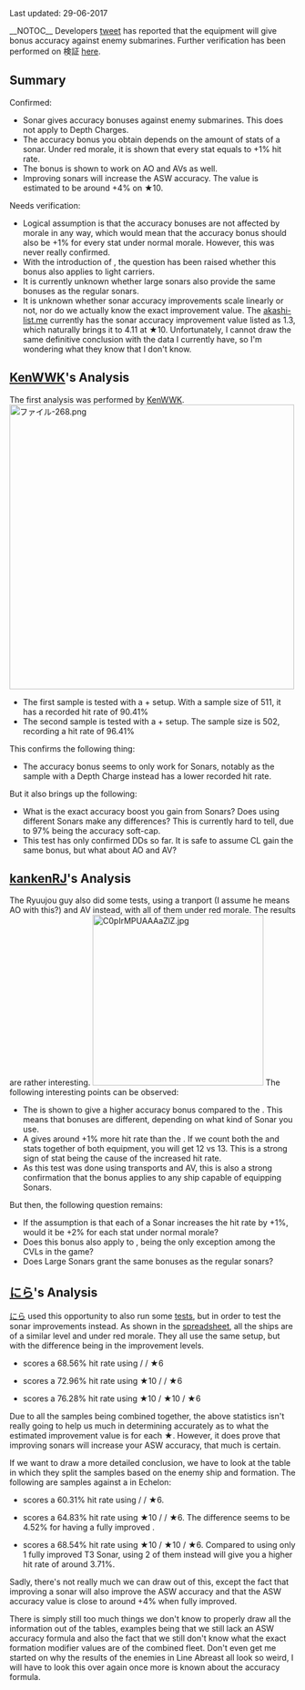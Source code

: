 Last updated: 29-06-2017

__NOTOC__
Developers [https://twitter.com/KanColle_STAFF/status/438574201809543168 tweet] has reported that the {{Sonar}} equipment will give bonus accuracy against enemy submarines. Further verification has been performed on 検証 [http://ja.kancolle.wikia.com/wiki/%E3%82%B9%E3%83%AC%E3%83%83%E3%83%89:1015 here].

==Summary==
Confirmed:
* Sonar gives accuracy bonuses against enemy submarines. This does not apply to Depth Charges.
* The accuracy bonus you obtain depends on the amount of {{ASW}} stats of a sonar. Under red morale, it is shown that every {{ASW}} stat equals to +1% hit rate.
* The bonus is shown to work on AO and AVs as well.
* Improving sonars will increase the ASW accuracy. The value is estimated to be around +4% on ★10.

Needs verification:
* Logical assumption is that the accuracy bonuses are not affected by morale in any way, which would mean that the accuracy bonus should also be +1% for every {{ASW}} stat under normal morale. However, this was never really confirmed.
* With the introduction of {{ShipLink|Taiyou/Kai Ni|text=Taiyou}}, the question has been raised whether this bonus also applies to light carriers.
* It is currently unknown whether large sonars also provide the same bonuses as the regular sonars.
* It is unknown whether sonar accuracy improvements scale linearly or not, nor do we actually know the exact improvement value. The [http://akashi-list.me/#w046 akashi-list.me] currently has the sonar accuracy improvement value listed as 1.3, which naturally brings it to 4.11 at ★10. Unfortunately, I cannot draw the same definitive conclusion with the data I currently have, so I'm wondering what they know that I don't know.

{{Clear}}
==[[User:KenWWK|KenWWK]]'s Analysis==
The first analysis was performed by [[User:KenWWK|KenWWK]].
[[File:ファイル-268.png|500px]]
* The first sample is tested with a {{EquipmentLink|Type 93 Passive Sonar|icon=x|text=T93 Sonar}} + {{EquipmentLink|Type 94 Depth Charge Projector|icon=x|text=T94 DCP}} setup. With a sample size of 511, it has a recorded hit rate of 90.41%
* The second sample is tested with a {{EquipmentLink|Type 93 Passive Sonar|icon=x|text=T93 Sonar}} + {{EquipmentLink|Type 93 Passive Sonar|icon=x|text=T93 Sonar}} setup. The sample size is 502, recording a hit rate of 96.41%

This confirms the following thing:
* The accuracy bonus seems to only work for Sonars, notably as the sample with a Depth Charge instead has a lower recorded hit rate.

But it also brings up the following:
* What is the exact accuracy boost you gain from Sonars? Does using different Sonars make any differences? This is currently hard to tell, due to 97% being the accuracy soft-cap.
* This test has only confirmed DDs so far. It is safe to assume CL gain the same bonus, but what about AO and AV?

{{Clear}}
==[https://twitter.com/kankenRJ/status/813545025770401792 kankenRJ]'s Analysis==
The Ryuujou guy also did some tests, using a tranport (I assume he means AO with this?) and AV instead, with all of them under red morale. The results are rather interesting.
[[File:C0pIrMPUAAAaZlZ.jpg|thumb|300px]]
The following interesting points can be observed:
* The {{EquipmentLink|Type 4 Passive Sonar|icon=x|text=T4 Sonar}} is shown to give a higher accuracy bonus compared to the {{EquipmentLink|Type 3 Active Sonar|icon=x|text=T3 Sonar}}. This means that bonuses are different, depending on what kind of Sonar you use.
* A {{EquipmentLink|Type 4 Passive Sonar|icon=x|text=T4 Sonar}} gives around +1% more hit rate than the {{EquipmentLink|Type 3 Active Sonar|icon=x|text=T3 Sonar}}. If we count both the {{ASW}} and {{Hit}} stats together of both equipment, you will get 12 vs 13. This is a strong sign of {{ASW}} stat being the cause of the increased hit rate.
* As this test was done using transports and AV, this is also a strong confirmation that the bonus applies to any ship capable of equipping Sonars.

But then, the following question remains:
* If the assumption is that each {{ASW}} of a Sonar increases the hit rate by +1%, would it be +2% for each {{ASW}} stat under normal morale?
* Does this bonus also apply to {{ShipLink|Taiyou/Kai Ni|text=Taiyou}}, being the only exception among the CVLs in the game?
* Does Large Sonars grant the same bonuses as the regular sonars?

{{Clear}}
==[[User:にら|にら]]'s Analysis==
[[User:にら|にら]] used this opportunity to also run some [https://twitter.com/nicolai_2501/status/814035772453974016 tests], but in order to test the sonar improvements instead. As shown in the [https://docs.google.com/spreadsheets/d/1MAsxFxl233Jx2GhZR_nYLEhN_dOu7kA1S89WSMYXD2Y/edit#gid=0 spreadsheet], all the ships are of a similar level and under red morale. They all use the same setup, but with the difference being in the improvement levels.
* {{ShipLink|Yuudachi/Kai Ni}} scores a 68.56% hit rate using {{EquipmentLink|Type 3 Active Sonar|icon=x|text=T3 Sonar}} / {{EquipmentLink|Type 3 Active Sonar|icon=x|text=T3 Sonar}} / {{EquipmentLink|Type 3 Depth Charge Projector|icon=x|text=T3 DCP}}★6
* {{ShipLink|Ayanami/Kai Ni}} scores a 72.96% hit rate using {{EquipmentLink|Type 3 Active Sonar|icon=x|text=T3 Sonar}}★10 / {{EquipmentLink|Type 3 Active Sonar|icon=x|text=T3 Sonar}} / {{EquipmentLink|Type 3 Depth Charge Projector|icon=x|text=T3 DCP}}★6
* {{ShipLink|Kasumi/Kai Ni}} scores a 76.28% hit rate using {{EquipmentLink|Type 3 Active Sonar|icon=x|text=T3 Sonar}}★10 / {{EquipmentLink|Type 3 Active Sonar|icon=x|text=T3 Sonar}}★10 / {{EquipmentLink|Type 3 Depth Charge Projector|icon=x|text=T3 DCP}}★6

Due to all the samples being combined together, the above statistics isn't really going to help us much in determining accurately as to what the estimated improvement value is for each ★. However, it does prove that improving sonars will increase your ASW accuracy, that much is certain.

If we want to draw a more detailed conclusion, we have to look at the table in which they split the samples based on the enemy ship and formation. The following are samples against a {{ShipLink|Subarine So-Class Flagship|text=So-class Flag}} in Echelon:
* {{ShipLink|Yuudachi/Kai Ni}} scores a 60.31% hit rate using {{EquipmentLink|Type 3 Active Sonar|icon=x|text=T3 Sonar}} / {{EquipmentLink|Type 3 Active Sonar|icon=x|text=T3 Sonar}} / {{EquipmentLink|Type 3 Depth Charge Projector|icon=x|text=T3 DCP}}★6.
* {{ShipLink|Ayanami/Kai Ni}} scores a 64.83% hit rate using {{EquipmentLink|Type 3 Active Sonar|icon=x|text=T3 Sonar}}★10 / {{EquipmentLink|Type 3 Active Sonar|icon=x|text=T3 Sonar}} / {{EquipmentLink|Type 3 Depth Charge Projector|icon=x|text=T3 DCP}}★6. The difference seems to be 4.52% for having a fully improved {{EquipmentLink|Type 3 Active Sonar|icon=x|text=T3 Sonar}}.
* {{ShipLink|Kasumi/Kai Ni}} scores a 68.54% hit rate using {{EquipmentLink|Type 3 Active Sonar|icon=x|text=T3 Sonar}}★10 / {{EquipmentLink|Type 3 Active Sonar|icon=x|text=T3 Sonar}}★10 / {{EquipmentLink|Type 3 Depth Charge Projector|icon=x|text=T3 DCP}}★6. Compared to using only 1 fully improved T3 Sonar, using 2 of them instead will give you a higher hit rate of around 3.71%.

Sadly, there's not really much we can draw out of this, except the fact that improving a sonar will also improve the ASW accuracy and that the ASW accuracy value is close to around +4% when fully improved.

There is simply still too much things we don't know to properly draw all the information out of the tables, examples being that we still lack an ASW accuracy formula and also the fact that we still don't know what the exact formation modifier values are of the combined fleet. Don't even get me started on why the results of the enemies in Line Abreast all look so weird, I will have to look this over again once more is known about the accuracy formula.
{{Clear}}